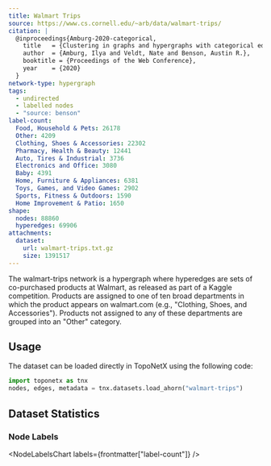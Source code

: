 ```yaml
---
title: Walmart Trips
source: https://www.cs.cornell.edu/~arb/data/walmart-trips/
citation: |
  @inproceedings{Amburg-2020-categorical,
    title   = {Clustering in graphs and hypergraphs with categorical edge labels},
    author  = {Amburg, Ilya and Veldt, Nate and Benson, Austin R.},
    booktitle = {Proceedings of the Web Conference},
    year    = {2020}
  }
network-type: hypergraph
tags:
  - undirected
  - labelled nodes
  - "source: benson"
label-count:
  Food, Household & Pets: 26178
  Other: 4209
  Clothing, Shoes & Accessories: 22302
  Pharmacy, Health & Beauty: 12441
  Auto, Tires & Industrial: 3736
  Electronics and Office: 3080
  Baby: 4391
  Home, Furniture & Appliances: 6381
  Toys, Games, and Video Games: 2902
  Sports, Fitness & Outdoors: 1590
  Home Improvement & Patio: 1650
shape:
  nodes: 88860
  hyperedges: 69906
attachments:
  dataset:
    url: walmart-trips.txt.gz
    size: 1391517
---
```



The walmart-trips network is a hypergraph where hyperedges are sets of co-purchased products at Walmart, as released as part of a Kaggle competition.
Products are assigned to one of ten broad departments in which the product appears on walmart.com (e.g., "Clothing, Shoes, and Accessories").
Products not assigned to any of these departments are grouped into an "Other" category.

## Usage

The dataset can be loaded directly in TopoNetX using the following code:

```python
import toponetx as tnx
nodes, edges, metadata = tnx.datasets.load_ahorn("walmart-trips")
```

## Dataset Statistics

<dl className="not-prose grid gap-5 sm:grid-cols-2">
  <Stat title="Nodes" value={formatNumber(frontmatter["shape"]["nodes"])} />
  <Stat title="Node Type" value="Product" />
  <Stat
    title="Hyperedges"
    value={formatNumber(frontmatter["shape"]["hyperedges"])}
  />
  <Stat title="Hyperedge Type" value="Co-purchased Products" />
</dl>

### Node Labels

<NodeLabelsChart labels={frontmatter["label-count"]} />
